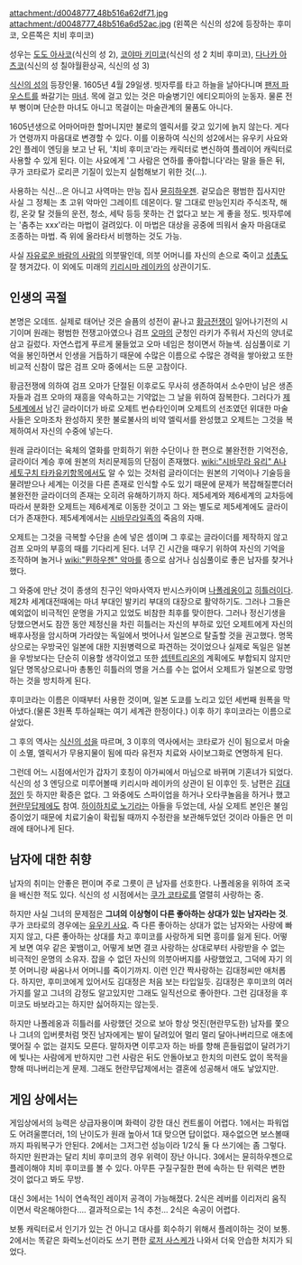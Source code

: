 attachment:/d0048777_48b516a62df71.jpg
attachment:/d0048777_48b516a6d52ac.jpg
(왼쪽은 식신의 성2에 등장하는 후미코, 오른쪽은 치비 후미코)

성우는 [[도도 아사코]](식신의 성 2), [[코야마 키미코]](식신의 성 2 치비 후미코), [[다나카 아츠코]](식신의 성 칠야월환상곡, 식신의 성 3)

[[식신의 성]]의 등장인물. 1605년 4월 29일생. 빗자루를 타고 하늘을 날아다니며 [[팬저 파우스트]]를 쏴갈기는 [[마녀]]. 목에 걸고 있는 것은 마술병기인 에티오피아의 눈동자. 물론 전부 뻥이며 단순한 마녀도 아니고 목걸이는 마술관계의 물품도 아니다.

1605년생으로 어마어마한 할머니지만 불로의 엘릭서를 갖고 있기에 늙지 않는다. 게다가 연령까지 마음대로 변경할 수 있다. 이를 이용하여 식신의 성2에서는 유우키 사요와 2인 플레이 엔딩을 보고 난 뒤, '치비 후미코'라는 캐릭터로 변신하여 플레이어 캐릭터로 사용할 수 있게 된다. 이는 사요에게 '그 사람은 연하를 좋아합니다'라는 말을 들은 뒤, 쿠가 코타로가 로리콘 기질이 있는지 실험해보기 위한 것(...).

사용하는 식신...은 아니고 사역마는 만능 집사 [[뮨히하우젠]]. 겉모습은 평범한 집사지만 사실 그 정체는 초 고위 악마인 그레이트 데몬이다. 말 그대로 만능인지라 주식조작, 해킹, 온갖 탈 것들의 운전, 청소, 세탁 등등 못하는 건 없다고 보는 게 좋을 정도. 빗자루에는 '춤추는 xxx'라는 마법이 걸려있다. 이 마법은 대상을 공중에 띄워서 술자 마음대로 조종하는 마법. 즉 위에 올라타서 비행하는 것도 가능.

사실 [[자유로운 바람의 사람]]의 의붓딸인데, 의붓 어머니를 자신의 손으로 죽이고 [[성총]]도 잘 챙겨갔다. 이 외에도 미래의 [[키리시마 레이카]]의 상관이기도.

== 인생의 곡절 ==
본명은 오데뜨. 실제로 태어난 것은 슬픔의 성전이 끝나고 [[황금전쟁]]이 일어나기전의 시기이며 원래는 평범한 전쟁고아였으나 검프 [[오마]]의 군청인 라키가 주워서 자신의 양녀로 삼고 길렀다. 자연스럽게 푸르게 물들었고 오마 네임은 청이면서 하늘색. 심심풀이로 기억을 봉인하면서 인생을 거듭하기 때문에 수많은 이름으로 수많은 경력을 쌓아왔고 또한 비교적 신참이 많은 검프 오마 중에서는 드문 고참이다.

황금전쟁에 의하여 검프 오마가 단절된 이후로도 무사히 생존하여서 소수만이 남은 생존자들과 검프 오마의 재흥을 약속하고는 기약없는 그 날을 위하여 잠복한다. 그러다가 [[제5세계]]에서 남긴 글라이더가 바로 오제트 번슈타인이며 오제트의 선조였던 위대한 마술사들은 오마조차 완성하지 못한 불로불사의 비약 엘릭서를 완성했고 오제트는 그것을 복제하여서 자신의 수중에 넣는다.

원래 글라이더는 육체의 열화를 만회하기 위한 수단이나 한 편으로 불완전한 기억전승, 글라이더 계승 후에 원본의 처리문제등의 단점이 존재했다. [[wiki:"시바무라 유리" A]]나 [[세토구치 타카유키]]항목에서도 알 수 있는 것처럼 글라이더는 원본의 기억이나 기술등을 물려받으나 세계는 이것을 다른 존재로 인식할 수도 있기 때문에 문제가 복잡해질뿐더러 불완전한 글라이더의 존재는 오히려 유해하기까지 하다. 제5세계와 제6세계의 교차등에 따라서 분화한 오제트는 제6세계로 이동한 것이고 그 와는 별도로 제5세계에도 글라이더가 존재한다. 제5세계에서는 [[시바무라일족]]의 죽음의 자매.

오제트는 그것을 극복할 수단을 손에 넣은 셈이며 그 후로는 글라이더를 제작하지 않고 검프 오마의 부흥의 때를 기다리게 된다. 너무 긴 시간을 때우기 위하여 자신의 기억을 조작하며 놀거나 [[wiki:"뮌하우젠" 악마]]를 종으로 삼거나 심심풀이로 좋은 남자를 찾거나 했다.

그 와중에 만난 것이 종생의 친구인 악마사역자 반시스카이며 [[나폴레옹]]이고 [[히틀러]]이다. 제2차 세계대전때에는 마녀 부대인 발키리 부대의 대장으로 활약하기도. 그러나 그들은 예외없이 비극적인 운명을 가지고 있었도 비참한 최후를 맞이한다. 그러나 정신기생을 당했으면서도 잠깐 동안 제정신을 차린 히틀러는 자신의 부하로 있던 오제트에게 자신의 배후사정을 암시하며 가라앉는 독일에서 벗어나서 일본으로 탈출할 것을 권고했다. 명목상으로는 우방국인 일본에 대한 지원병력으로 파견하는 것이었으나 실제로 독일은 일본을 우방보다는 단순히 이용할 생각이었고 또한 [[셉텐트리온]]의 계획에도 부합되지 않지만 일단 명목상으로나마 총통인 히틀러의 명을 거스를 수는 없어서 오제트가 일본으로 망명하는 것을 방치하게 된다.

후미코라는 이름은 이때부터 사용한 것이며, 일본 도쿄를 노리고 있던 세번째 원폭을 막아냈다.(물론 3원폭 투하실패는 여기 세계관 한정이다.) 이후 하기 후미코라는 이름으로 살았다.

그 후의 역사는 [[식신의 성]]을 따르며, 3 이후의 역사에서는 코타로가 신이 됨으로서 마술이 소멸, 엘릭서가 무용지물이 됨에 따라 유전자 치료와 사이보그화로 연명하게 된다.

그런데 어느 시점에서인가 갑자기 호칭이 아가씨에서 마님으로 바뀌며 기혼녀가 되었다. 식신의 성 3 엔딩으로 미루어볼때 키리시마 레이카의 상관이 된 이후인 듯. 남편은 [[김대정]]인 듯 하지만 확증은 없다. 그 와중에도 스파이업을 하거나 오타쿠놀음을 하거나 했고 [[현란무답제]]에도 참여.
[[하이하치로 노기]]라는 아들을 두었는데, 사실 오제트 본인은 불임증이었기 때문에 치료기술이 확립될 때까지 수정란을 보관해두었던 것이라 아들은 먼 미래에 태어나게 된다. 

== 남자에 대한 취향 ==
남자의 취미는 안좋은 편이며 주로 그릇이 큰 남자를 선호한다. 나폴레옹을 위하여 조국을 배신한 적도 있다. 식신의 성 시점에서는 [[쿠가 코타로]]를 열렬히 사랑하는 중.

하지만 사실 그녀의 문제점은 '''그녀의 이상형이 다른 좋아하는 상대가 있는 남자라는 것'''. 쿠가 코타로의 경우에는 [[유우키 사요]]. 즉 다른 좋아하는 상대가 없는 남자와는 사랑에 빠지지 않고, 다른 좋아하는 상대를 차고 후미코를 사랑하게 되면 흥미를 잃게 된다. 어떻게 보면 여우 같은 꽃뱀이고, 어떻게 보면 결코 사랑하는 상대로부터 사랑받을 수 없는 비극적인 운명의 소유자. 잡을 수 없던 자신의 의붓아버지를 사랑했었고, 그덕에 자기 의붓 어머니랑 싸움나서 어머니를 죽이기까지. 이런 인간 짝사랑하는 김대정씨만 애처롭다. 하지만, 후미코에게 있어서도 김대정은 처음 보는 타입일듯. 김대정은 후미코의 여러가지를 알고 그녀의 감정도 알고있지만 그래도 일직선으로 좋아한다. 그런 김대정을 후미코도 바보라고는 하지만 싫어하지는 않는듯.

하지만 나폴레옹과 히틀러를 사랑했던 것으로 보아 항상 멋진(현란무도한) 남자를 쫓으나 그녀의 입버릇처럼 멋진 남자에게는 발이 달려있어 멀리 멀리 달아나버리므로 애초에 맺어질 수 없는 걸지도 모른다. 말하자면 이루고자 하는 바를 향해 흔들림없이 달려가기에 빛나는 사람에게 반하지만 그런 사람은 뒤도 안돌아보고 한치의 미련도 없이 목적을 향해 떠나버리는게 문제. 그래도 현란무답제에서는 결혼에 성공해서 애도 낳았지만.

== 게임 상에서는 ==
게임상에서의 능력은 상급자용이며 화력이 강한 대신 컨트롤이 어렵다. 1에서는 파워업도 어려울뿐더러, 1의 난이도가 원래 높아서 1대 맞으면 답이없다. 재수없으면 보스볼때까지 파워복구가 안된다. 2에서는 그저그런 성능이라 1/2식 둘 다 쓰기에는 좀 그렇다. 하지만 원판과는 달리 치비 후미코의 경우 위력이 장난 아니다. 3에서는 뮨히하우젠으로 플레이해야 치비 후미코를 볼 수 있다. 아무튼 구질구질한 편에 속하는 탄 위력은 변한 것이 없다고 봐도 무방.

대신 3에서는 1식이 연속적인 레이저 공격이 가능해졌다. 2식은 레버를 이리저리 움직이면서 락온해야한다.... 결과적으로는 1식 추천... 2식은 속공이 어렵다.

보통 캐릭터로서 인기가 있는 건 아니고 대사를 회수하기 위해서 플레이하는 것이 보통. 2에서는 똑같은 화력노선이라도 쓰기 편한 [[로저 사스케]]가 나와서 더욱 안습한 처지가 되었다.
